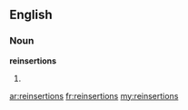 ==English==

===Noun===
'''reinsertions'''

# {{plural of|[[reinsertion]]}}

[[ar:reinsertions]]
[[fr:reinsertions]]
[[my:reinsertions]]